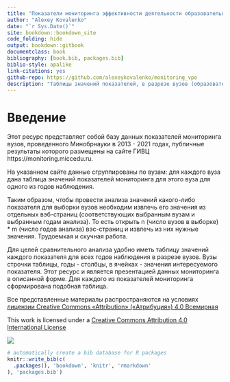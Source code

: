 ```yaml
--- 
title: "Показатели мониторинга эффективности деятельности образовательных организаций высшего образования 2013 - 2021 г."
author: "Alexey Kovalenko"
date: "`r Sys.Date()`"
site: bookdown::bookdown_site
code_folding: hide
output: bookdown::gitbook
documentclass: book
bibliography: [book.bib, packages.bib]
biblio-style: apalike
link-citations: yes
github-repo: https://github.com/alexeykovalenko/monitoring_vpo
description: "Таблицы значений показателей, в разрезе вузов (образовательных организаций, реализующих программы ВПО) и годов наблюдения. Исходные данные извлечены из представленных на сайте ГИВЦ материалов (https://monitoring.miccedu.ru). The output format for this example is bookdown::gitbook."
---
```


# Введение {-}

Этот ресурс представляет собой базу данных показателей мониторинга вузов, проведенного Минобрнауки в 2013 - 2021 годах, публичные результаты которого размещены на сайте ГИВЦ https://monitoring.miccedu.ru. 

На указанном сайте данные сгруппированы по вузам: для каждого вуза дана таблица значений показателей мониторинга для этого вуза для одного из годов наблюдения. 

Таким образом, чтобы провести анализа значений какого-либо показателя для выборки вузов необходим извлечь его значения из отдельных вэб-страниц (соответствующих выбранным вузам и выбранным годам анализа). То есть открыть n (число вузов в выборке) * m (число годов анализа) вэс-страниц и извлечь из них нужные значения. Трудоемкая и скучная работа.

Для целей сравнительного анализа удобно иметь таблицу значений каждого показателя для всех годов наблюдения в разрезе вузов. Вузы строчки таблицы, годы - столбцы, в ячейках - значения интересуемого показателя. Этот ресурс и является презентацией данных мониторинга в описанной форме. Для каждого из показателей мониторинга сформирована подобная таблица.




Все представленные материалы распространяются на условиях [лицензии Creative Commons «Attribution» («Атрибуция») 4.0 Всемирная](https://creativecommons.org/licenses/by/4.0/deed.ru)

This work is licensed under a [Creative Commons Attribution 4.0 International License](http://creativecommons.org/licenses/by/4.0/)

![](images/cc-by-88x31.png)

```r
# automatically create a bib database for R packages
knitr::write_bib(c(
  .packages(), 'bookdown', 'knitr', 'rmarkdown'
), 'packages.bib')
```
